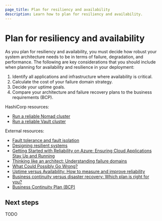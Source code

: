 ```yaml
---
page_title: Plan for resiliency and availability
description: Learn how to plan for resiliency and availability.
---
```


# Plan for resiliency and availability

As you plan for resiliency and availability, you must decide how robust your system architecture needs to be in terms of failure, degradation, and performance. The following are key considerations that you should include when planning for availability and resilience in your deployment:

1. Identify all applications and infrastructure where availability is critical. 
1. Calculate the cost of your failure domain strategy.
1. Decide your uptime goals.
1. Compare your architecture and failure recovery plans to the business requirements (BCP).

HashiCorp resources:

- [Run a reliable Nomad cluster](/well-architected-framework/ir-nomad/implementation-resources-nomad-reliability)
- [Run a reliable Vault cluster](/well-architected-framework/ir-vault/implementation-resources-vault-reliability)

External resources:

- [Fault tolerance and fault isolation](https://docs.aws.amazon.com/whitepapers/latest/availability-and-beyond-improving-resilience/fault-tolerance-and-fault-isolation.html)
- [Designing resilient systems](https://cloud.google.com/compute/docs/tutorials/robustsystems)
- [Getting Started with Reliability on Azure: Ensuring Cloud Applications Stay Up and Running](https://techcommunity.microsoft.com/blog/azurearchitectureblog/getting-started-with-reliability-on-azure-ensuring-cloud-applications-stay-up-an/4152905)
- [Thinking like an architect: Understanding failure domains](https://www.ibm.com/blog/thinking-like-an-architect-understanding-failure-domains/)
- [What Could Possibly Go Wrong?](https://deploy.equinix.com/blog/explaining-failure-domains-sre-lifeblood/)
- [Uptime versus Availability: How to measure and improve reliability](https://www.pluralsight.com/resources/blog/tech-operations/uptime-availability-metrics-app-reliability)
- [Business continuity versus disaster recovery: Which plan is right for you?](https://www.ibm.com/think/topics/business-continuity-vs-disaster-recovery-plan)
- [Business Continuity Plan (BCP)](https://docs.aws.amazon.com/whitepapers/latest/disaster-recovery-workloads-on-aws/business-continuity-plan-bcp.html)

## Next steps

TODO